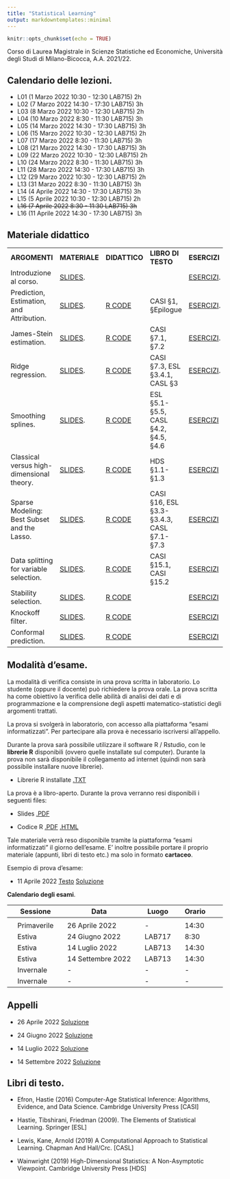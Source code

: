 ```yaml
---
title: "Statistical Learning"
output: markdowntemplates::minimal
---
```


```r
knitr::opts_chunk$set(echo = TRUE)
```

Corso di Laurea Magistrale in Scienze Statistiche ed Economiche, Università degli Studi di Milano-Bicocca, A.A. 2021/22.


## Calendario delle lezioni.
* L01 (1 Marzo 2022 10:30 - 12:30 LAB715) 2h
* L02 (7 Marzo 2022 14:30 - 17:30 LAB715) 3h
* L03 (8 Marzo 2022 10:30 - 12:30 LAB715) 2h
* L04 (10 Marzo 2022 8:30 - 11:30 LAB715) 3h
* L05 (14 Marzo 2022 14:30 - 17:30 LAB715) 3h
* L06 (15 Marzo 2022 10:30 - 12:30 LAB715) 2h
* L07 (17 Marzo 2022 8:30 - 11:30 LAB715) 3h
* L08 (21 Marzo 2022 14:30 - 17:30 LAB715) 3h
* L09 (22 Marzo 2022 10:30 - 12:30 LAB715) 2h
* L10 (24 Marzo 2022 8:30 - 11:30 LAB715) 3h
* L11 (28 Marzo 2022 14:30 - 17:30 LAB715) 3h
* L12 (29 Marzo 2022 10:30 - 12:30 LAB715) 2h
* L13 (31 Marzo 2022 8:30 - 11:30 LAB715) 3h
* L14 (4 Aprile 2022 14:30 - 17:30 LAB715) 3h
* L15 (5 Aprile 2022 10:30 - 12:30 LAB715) 2h
* ~~L16 (7 Aprile 2022 8:30 - 11:30 LAB715) 3h~~
* L16 (11 Aprile 2022 14:30 - 17:30 LAB715) 3h



## Materiale didattico

<table>

<tr>
<td>**ARGOMENTI**</td>
<td>**MATERIALE**</td>
<td>**DIDATTICO**</td>
<td>**LIBRO DI TESTO**</td>
<td>**ESERCIZI**</td>
</tr>

<tr>
<td>Introduzione al corso.</td>
<td>[SLIDES](docs/SLIDES/Introduction.pdf). </td>
<td></td>
<td></td>
<td>[ESERCIZI](docs/EXERCISES/Introduction.pdf).</td>
</tr>


<tr>
<td>Prediction, Estimation, and Attribution.</td>
<td> [SLIDES](docs/SLIDES/EfronPEA.pdf). </td>
<td> [R CODE](https://github.com/aldosolari/SL/blob/master/docs/RCODE/EfronPEA.R)</td>
<td> CASI §1, §Epilogue </td>
<td> [ESERCIZI](docs/EXERCISES/EfronPEA.pdf).</td>
</tr>

<tr>
<td>James-Stein estimation.</td>
<td> [SLIDES](docs/SLIDES/JamesStein.pdf). </td>
<td> [R CODE](https://github.com/aldosolari/SL/blob/master/docs/RCODE/JamesStein.R)</td>
<td> CASI §7.1, §7.2</td>
<td>[ESERCIZI](docs/EXERCISES/JamesStein.pdf).</td>
</tr>

<tr>
<td>Ridge regression.</td>
<td> [SLIDES](docs/SLIDES/Ridge.pdf). </td>
<td> [R CODE](https://github.com/aldosolari/SL/blob/master/docs/RCODE/Ridge.R)</td>
<td> CASI §7.3, ESL §3.4.1, CASL §3 </td>
<td>[ESERCIZI](docs/EXERCISES/Ridge.pdf).</td>
</tr>

<tr>
<td>Smoothing splines.</td>
<td> [SLIDES](docs/SLIDES/Splines.pdf). </td>
<td> [R CODE](https://github.com/aldosolari/SL/blob/master/docs/RCODE/Splines.R)</td>
<td> ESL §5.1-§5.5, CASL §4.2, §4.5, §4.6 </td>
<td>[ESERCIZI](docs/EXERCISES/Splines.pdf)</td>
</tr>


<tr>
<td>Classical versus high-dimensional theory.</td>
<td> [SLIDES](docs/SLIDES/HighDimension.pdf). </td>
<td> [R CODE](https://github.com/aldosolari/SL/blob/master/docs/RCODE/HighDimension.R)</td>
<td> HDS §1.1-§1.3  </td>
<td>[ESERCIZI](docs/EXERCISES/HighDimension.pdf)</td>
</tr>


<tr>
<td>Sparse Modeling: Best Subset and the Lasso.</td>
<td> [SLIDES](docs/SLIDES/Sparsity.pdf). </td>
<td> [R CODE](https://github.com/aldosolari/SL/blob/master/docs/RCODE/Sparsity.R)</td>
<td> CASI §16, ESL §3.3-§3.4.3, CASL §7.1-§7.3 </td>
<td>[ESERCIZI](docs/EXERCISES/Sparsity.pdf)</td>
</tr>


<tr>
<td>Data splitting for variable selection.</td>
<td> [SLIDES](docs/SLIDES/Split.pdf). </td>
<td> [R CODE](https://github.com/aldosolari/SL/blob/master/docs/RCODE/Split.R)</td>
<td> CASI §15.1, CASI §15.2 </td>
<td>[ESERCIZI](docs/EXERCISES/Split.pdf)</td>
</tr>

<tr>
<td>Stability selection.</td>
<td> [SLIDES](docs/SLIDES/Stability.pdf). </td>
<td> [R CODE](https://github.com/aldosolari/SL/blob/master/docs/RCODE/Stability.R)</td>
<td> </td>
<td>[ESERCIZI](docs/EXERCISES/Stability.pdf)</td>
</tr>

<tr>
<td>Knockoff filter.</td>
<td> [SLIDES](docs/SLIDES/Knockoff.pdf). </td>
<td> [R CODE](https://github.com/aldosolari/SL/blob/master/docs/RCODE/Knockoff.R)</td>
<td>  </td>
<td>[ESERCIZI](docs/EXERCISES/Knockoff.pdf)</td>
</tr>

<tr>
<td>Conformal prediction.</td>
<td> [SLIDES](docs/SLIDES/Conformal.pdf). </td>
<td> [R CODE](https://github.com/aldosolari/SL/blob/master/docs/RCODE/Conformal.R)</td>
<td>  </td>
<td>[ESERCIZI](docs/EXERCISES/Conformal.pdf)</td>
</tr>

</table>



## Modalità d'esame.

La modalità di verifica consiste in una prova scritta in laboratorio. Lo studente (oppure il docente) può richiedere la prova orale. La prova scritta ha come obiettivo la verifica delle abilità di analisi dei dati e di programmazione e la comprensione degli aspetti matematico-statistici degli argomenti trattati.

La prova si svolgerà in laboratorio, con accesso alla piattaforma "esami informatizzati". Per partecipare alla prova è necessario iscriversi all'appello. 

Durante la prova sarà possibile utilizzare il software R / Rstudio, con le **librerie R** disponibili (ovvero quelle installate sul computer). Durante la prova non sarà disponibile il collegamento ad internet (quindi non sarà possibile installare nuove librerie). 

* Librerie R installate [.TXT](https://github.com/aldosolari/SL/blob/master/docs/RCODE/Librerie_R_installate.txt)

La prova è a libro-aperto. Durante la prova verranno resi disponibili i seguenti files:

* Slides [.PDF](docs/SLIDES/SL_slides.pdf)

* Codice R [.PDF](https://github.com/aldosolari/SL/blob/master/docs/RCODE/SL_Rcode.pdf) [.HTML](https://github.com/aldosolari/SL/blob/master/docs/RCODE/SL_Rcode.html)  

Tale materiale verrà reso disponibile tramite la piattaforma "esami informatizzati" il giorno dell'esame. E' inoltre possibile portare il proprio materiale (appunti, libri di testo etc.) ma solo in formato **cartaceo**. 

Esempio di prova d'esame:

* 11 Aprile 2022 [Testo](docs/EXERCISES/SL11042022_testo.pdf) [Soluzione](docs/EXERCISES/SL11042022_soluzione.pdf) 




**Calendario degli esami**.

|| Sessione || Data || Luogo || Orario ||
|-|-|-|-|-|-|-|-|-|-|
||  || ||  ||  || ||
|| Primaverile || 26 Aprile 2022 || - ||  14:30  ||
|| Estiva || 24 Giugno 2022 || LAB717 || 8:30  ||
|| Estiva || 14 Luglio 2022 || LAB713 || 14:30 ||
|| Estiva || 14 Settembre 2022 || LAB713 || 14:30 ||
|| Invernale || -|| - || -  ||
|| Invernale || - || - || - ||
 
## Appelli

* 26 Aprile 2022 [Soluzione](docs/EXERCISES/SL26042022_soluzione.pdf)
 
* 24 Giugno 2022 [Soluzione](docs/EXERCISES/SL24062022_soluzione.pdf)
 
* 14 Luglio 2022 [Soluzione](docs/EXERCISES/SL14072022_soluzione.pdf)
 
* 14 Settembre 2022 [Soluzione](docs/EXERCISES/SL14092022_soluzione.pdf)
 
 
## Libri di testo.

* Efron, Hastie (2016) Computer-Age Statistical Inference: Algorithms, Evidence, and Data Science. Cambridge University Press [CASI]

* Hastie, Tibshirani, Friedman (2009). The Elements of Statistical Learning. Springer [ESL]

<!-- * Hastie, Tibshirani, Wainwright (2015). Statistical Learning with Sparsity: -->
<!-- The Lasso and Generalizations. CRC Press [SLS] -->

* Lewis, Kane, Arnold (2019) A Computational Approach to Statistical Learning. Chapman And Hall/Crc. [CASL]

<!-- * Shalizi (2021). Advanced Data Analysis -->
<!-- from an Elementary Point of View. [ADA] -->

* Wainwright (2019) High-Dimensional Statistics: A Non-Asymptotic Viewpoint. Cambridge University Press [HDS]

<!-- * Wasserman (2006) All of Nonparametric Statistics. Springer [ANS] -->
